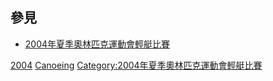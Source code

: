 == 參見 ==
* [[2004年夏季奧林匹克運動會輕艇比賽|2004年夏季奧林匹克運動會輕艇比賽]]

{{categoryTOC}}
{{Commons category|2004 Summer Olympics canoeists}}

[[Category:各年夏季奧林匹克運動會輕艇運動員|2004]]
[[Category:2004年夏季奧林匹克運動會運動員|Canoeing]]
[[Category:2004年夏季奧林匹克運動會輕艇比賽|Category:2004年夏季奧林匹克運動會輕艇比賽]]